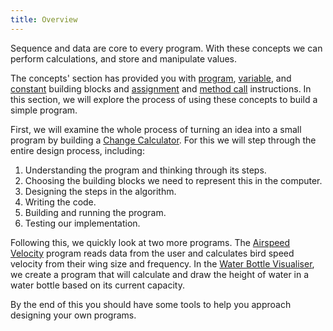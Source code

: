 ```yaml
---
title: Overview
---
```


Sequence and data are core to every program. With these concepts we can perform calculations, and store and manipulate values.

The concepts' section has provided you with [program](../../1-concepts/00-program), [variable](../../1-concepts/07-variable), and [constant](../../1-concepts/07-variable#constants) building blocks and [assignment](../../1-concepts/08-assignment-statement) and [method call](../../1-concepts/03-method-call) instructions. In this section, we will explore the process of using these concepts to build a simple program.

First, we will examine the whole process of turning an idea into a small program by building a [Change Calculator](../01-00-change-calculator). For this we will step through the entire design process, including:

1. Understanding the program and thinking through its steps.
2. Choosing the building blocks we need to represent this in the computer.
3. Designing the steps in the algorithm.
4. Writing the code.
5. Building and running the program.
6. Testing our implementation.

Following this, we quickly look at two more programs. The [Airspeed Velocity](../03-airspeed-velocity) program reads data from the user and calculates bird speed velocity from their wing size and frequency. In the [Water Bottle Visualiser](../04-water-bottle-visualizer), we create a program that will calculate and draw the height of water in a water bottle based on its current capacity.

By the end of this you should have some tools to help you approach designing your own programs.
